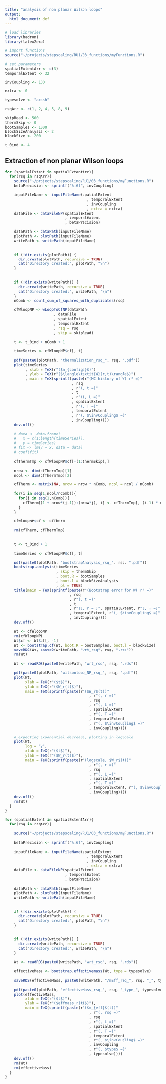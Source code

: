 ```yaml
---
title: "analysis of non planar Wilson loops"
output:
  html_document: def
---
```

```r
# load libraries
library(hadron)
library(latex2exp)

# import functions
source("~/projects/stepscaling/RU1/03_functions/myFunctions.R")

# set parameters
spatialExtentArr <- c(3) 
temporalExtent <- 32

invCoupling <- 100 

extra <- 0

typesolve <- "acosh"

rsqArr <- c(1, 2, 4, 5, 8, 9)

skipRead <- 500
thermSkip <- 0
bootSamples <- 1000
blockSizeAnalysis <- 2
blockSize <- 200

t_0ind <- 4
```

## Extraction of non planar Wilson loops

```r
for (spatialExtent in spatialExtentArr){
  for(rsq in rsqArr){
    source("~/projects/stepscaling/RU1/03_functions/myFunctions.R")
    betaPrecision <- sprintf("%.6f", invCoupling)
    
    inputFileName <- inputFileName(spatialExtent
                                     , temporalExtent
                                     , invCoupling
                                     , extra = extra)
    dataFile <- dataFileNP(spatialExtent
                           , temporalExtent
                           , betaPrecision)
    
    dataPath <- dataPath(inputFileName)
    plotPath <- plotPath(inputFileName)
    writePath <- writePath(inputFileName)
    
    
    if (!dir.exists(plotPath)) {
      dir.create(plotPath, recursive = TRUE)
      cat("Directory created:", plotPath, "\n")
    }
    
    
    if (!dir.exists(writePath)) {
      dir.create(writePath, recursive = TRUE)
      cat("Directory created:", writePath, "\n")
    }  
    nComb <- count_sum_of_squares_with_duplicates(rsq)
    
    cfWloopNP <- wLoopToCfNP(dataPath
                      , dataFile
                      , spatialExtent
                      , temporalExtent
                      , rsq = rsq
                      , skip = skipRead)
    
    t <- t_0ind + nComb + 1
    
    timeSeries <- cfWloopNP$cf[, t]
    
    pdf(paste0(plotPath, "thermalization_rsq_", rsq, ".pdf"))
    plot(timeSeries
         , xlab = TeX(r"($n_{configs}$)")
         , ylab = TeX(r"($\langle\textit{W}(r,t)\rangle$)")
         , main = TeX(sprintf(paste(r"(MC history of W( r² =)"
                              , rsq
                              , r"(, t =)"
                              , t
                              , r"(), L =)"
                              , spatialExtent
                              , r"(, T =)"
                              , temporalExtent
                              , r"(, $\invCoupling$ =)"
                              , invCoupling))))
    dev.off()
    
    # data <- data.frame(
    #   x = c(1:length(timeSeries)),
    #   y = timeSeries)
    # fit <- lm(y ~ x, data = data)
    # coef(fit)
    
    cfThermTmp <- cfWloopNP$cf[-(1:thermSkip),]
    
    nrow <- dim(cfThermTmp)[1]
    ncol <- dim(cfThermTmp)[2]
    
    cfTherm <- matrix(NA, nrow = nrow * nComb, ncol = ncol / nComb)
    
    for(i in seq(1,ncol/nComb)){
      for(j in seq(1,nComb)){
        cfTherm[(1 + nrow*(j-1)):(nrow*j), i] <- cfThermTmp[, (i-1) * nComb + j]
      }
    }
    
    cfWloopNP$cf <- cfTherm
    
    rm(cfTherm, cfThermTmp)
    
    
    t <- t_0ind + 1
    
    timeSeries <- cfWloopNP$cf[, t]
    
    pdf(paste0(plotPath, "bootstrapAnalysis_rsq_", rsq, ".pdf"))
    bootstrap.analysis(timeSeries
                       , skip = thermSkip
                       , boot.R = bootSamples
                       , boot.l = blockSizeAnalysis
                       , pl = TRUE)
    title(main = TeX(sprintf(paste(r"(Bootstrap error for W( r² =)"
                             , rsq
                             , r"(, t =)"
                             , t
                             , r"(), r = )", spatialExtent, r"(, T =)"
                             , temporalExtent, r"(, $\invCoupling$ =)"
                             , invCoupling))))
    dev.off()
    
    Wt <- cfWloopNP
    rm(cfWloopNP)
    Wt$cf <- Wt$cf[, -1]
    Wt <- bootstrap.cf(Wt, boot.R = bootSamples, boot.l = blockSize)
    saveRDS(Wt, paste0(writePath, "wrt_rsq", rsq, ".rds"))
    rm(Wt)
    
    Wt <- readRDS(paste0(writePath, "wrt_rsq", rsq, ".rds"))
    
    pdf(paste0(plotPath, "wilsonloop_NP_rsq_", rsq, ".pdf"))
    plot(Wt,         
         xlab = TeX(r"($t$)"),
         ylab = TeX(r"($W_r(t)$)"),
         main = TeX(sprintf(paste(r"($W_r$(t))"
                                      , r"(, r =)"
                                      , rsq
                                      , r"(, L =)"
                                      , spatialExtent
                                      , r"(, T =)"
                                      , temporalExtent
                                      , r"(, $\invCoupling$ =)"
                                      , invCoupling))))
    
    # expecting exponential decrease, plotting in logscale
    plot(Wt,
         log = "y",
         xlab = TeX(r"($t$)"),
         ylab = TeX(r"($W_r(t)$)"),
         main = TeX(sprintf(paste(r"(logscale, $W_r$(t))"
                                      , r"(, r =)"
                                      , rsq
                                      , r"(, L =)"
                                      , spatialExtent
                                      , r"(, T =)"
                                      , temporalExtent, r"(, $\invCoupling$=)"
                                      , invCoupling))))
    dev.off()
    rm(Wt)
  }
}
```


```r
for (spatialExtent in spatialExtentArr){
  for(rsq in rsqArr){
  
    source("~/projects/stepscaling/RU1/03_functions/myFunctions.R")
    
    betaPrecision <- sprintf("%.6f", invCoupling)
    
    inputFileName <- inputFileName(spatialExtent
                                     , temporalExtent
                                     , invCoupling
                                     , extra = extra)
    dataFile <- dataFileNP(spatialExtent
                           , temporalExtent
                           , betaPrecision)
    
    dataPath <- dataPath(inputFileName)
    plotPath <- plotPath(inputFileName)
    writePath <- writePath(inputFileName)
    
    
    if (!dir.exists(plotPath)) {
      dir.create(plotPath, recursive = TRUE)
      cat("Directory created:", plotPath, "\n")
    }
    
    
    if (!dir.exists(writePath)) {
      dir.create(writePath, recursive = TRUE)
      cat("Directory created:", writePath, "\n")
    }  
    
    Wt <- readRDS(paste0(writePath, "wrt_rsq", rsq, ".rds"))
    
    effectiveMass <- bootstrap.effectivemass(Wt, type = typesolve)
    
    saveRDS(effectiveMass, paste0(writePath, "/mEff_rsq_", rsq, "_", typesolve, ".rds"))
    
    pdf(paste0(plotPath, "effectiveMass_rsq_", rsq, "_type_", typesolve,".pdf"))
    plot(effectiveMass,
         xlab = TeX(r"($t$)"),
         ylab = TeX(r"($effmass_r(t)$)"),
         main = TeX(sprintf(paste(r"($m_{eff}$(t))"
                                      , r"(, rsq =)"
                                      , rsq
                                      , r"(, L =)"
                                      , spatialExtent
                                      , r"(, T =)"
                                      , temporalExtent
                                      , r"(, $\invCoupling$ =)"
                                      , invCoupling
                                      , r"(, $type$ =)"
                                      , typesolve))))
    dev.off()
    rm(Wt)
    rm(effectiveMass)
  }
}
```
